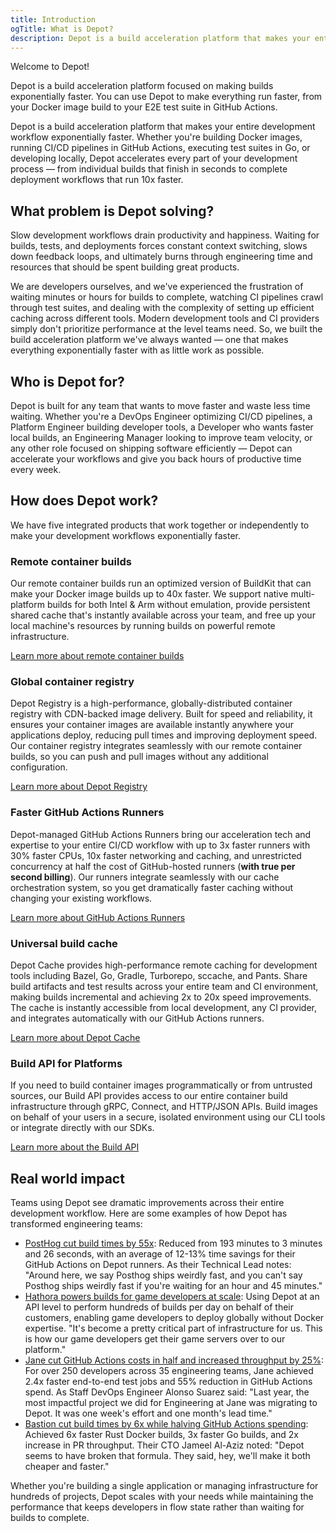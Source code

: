 ```yaml
---
title: Introduction
ogTitle: What is Depot?
description: Depot is a build acceleration platform that makes your entire workflow exponentially faster — from up to 40x faster Docker builds and 10x faster GitHub Actions Runners to accelerated remote caching for Bazel, Gradle, Turborepo, sccache, and more.
---
```


Welcome to Depot!

Depot is a build acceleration platform focused on making builds exponentially faster. You can use Depot to make everything run faster, from your Docker image build to your E2E test suite in GitHub Actions.

Depot is a build acceleration platform that makes your entire development workflow exponentially faster. Whether you're building Docker images, running CI/CD pipelines in GitHub Actions, executing test suites in Go, or developing locally, Depot accelerates every part of your development process — from individual builds that finish in seconds to complete deployment workflows that run 10x faster.

## What problem is Depot solving?

Slow development workflows drain productivity and happiness. Waiting for builds, tests, and deployments forces constant context switching, slows down feedback loops, and ultimately burns through engineering time and resources that should be spent building great products.

We are developers ourselves, and we've experienced the frustration of waiting minutes or hours for builds to complete, watching CI pipelines crawl through test suites, and dealing with the complexity of setting up efficient caching across different tools. Modern development tools and CI providers simply don't prioritize performance at the level teams need. So, we built the build acceleration platform we've always wanted — one that makes everything exponentially faster with as little work as possible.

## Who is Depot for?

Depot is built for any team that wants to move faster and waste less time waiting. Whether you're a DevOps Engineer optimizing CI/CD pipelines, a Platform Engineer building developer tools, a Developer who wants faster local builds, an Engineering Manager looking to improve team velocity, or any other role focused on shipping software efficiently — Depot can accelerate your workflows and give you back hours of productive time every week.

## How does Depot work?

We have five integrated products that work together or independently to make your development workflows exponentially faster.

### Remote container builds

Our remote container builds run an optimized version of BuildKit that can make your Docker image builds up to 40x faster. We support native multi-platform builds for both Intel & Arm without emulation, provide persistent shared cache that's instantly available across your team, and free up your local machine's resources by running builds on powerful remote infrastructure.

[Learn more about remote container builds](/docs/container-builds/overview)

### Global container registry

Depot Registry is a high-performance, globally-distributed container registry with CDN-backed image delivery. Built for speed and reliability, it ensures your container images are available instantly anywhere your applications deploy, reducing pull times and improving deployment speed. Our container registry integrates seamlessly with our remote container builds, so you can push and pull images without any additional configuration.

[Learn more about Depot Registry](/docs/registry/overview)

### Faster GitHub Actions Runners

Depot-managed GitHub Actions Runners bring our acceleration tech and expertise to your entire CI/CD workflow with up to 3x faster runners with 30% faster CPUs, 10x faster networking and caching, and unrestricted concurrency at half the cost of GitHub-hosted runners (**with true per second billing**). Our runners integrate seamlessly with our cache orchestration system, so you get dramatically faster caching without changing your existing workflows.

[Learn more about GitHub Actions Runners](/docs/github-actions/overview)

### Universal build cache

Depot Cache provides high-performance remote caching for development tools including Bazel, Go, Gradle, Turborepo, sccache, and Pants. Share build artifacts and test results across your entire team and CI environment, making builds incremental and achieving 2x to 20x speed improvements. The cache is instantly accessible from local development, any CI provider, and integrates automatically with our GitHub Actions runners.

[Learn more about Depot Cache](/docs/cache/overview)

### Build API for Platforms

If you need to build container images programmatically or from untrusted sources, our Build API provides access to our entire container build infrastructure through gRPC, Connect, and HTTP/JSON APIs. Build images on behalf of your users in a secure, isolated environment using our CLI tools or integrate directly with our SDKs.

[Learn more about the Build API](/docs/container-builds/reference/api-overview)

## Real world impact

Teams using Depot see dramatic improvements across their entire development workflow. Here are some examples of how Depot has transformed engineering teams:

- [PostHog cut build times by 55x](/customers/posthog): Reduced from 193 minutes to 3 minutes and 26 seconds, with an average of 12-13% time savings for their GitHub Actions on Depot runners. As their Technical Lead notes: "Around here, we say Posthog ships weirdly fast, and you can't say Posthog ships weirdly fast if you're waiting for an hour and 45 minutes."
- [Hathora powers builds for game developers at scale](/customers/hathora): Using Depot at an API level to perform hundreds of builds per day on behalf of their customers, enabling game developers to deploy globally without Docker expertise. "It's become a pretty critical part of infrastructure for us. This is how our game developers get their game servers over to our platform."
- [Jane cut GitHub Actions costs in half and increased throughput by 25%](/customers/jane-app): For over 250 developers across 35 engineering teams, Jane achieved 2.4x faster end-to-end test jobs and 55% reduction in GitHub Actions spend. As Staff DevOps Engineer Alonso Suarez said: "Last year, the most impactful project we did for Engineering at Jane was migrating to Depot. It was one week's effort and one month's lead time."
- [Bastion cut build times by 6x while halving GitHub Actions spending](/customers/bastion): Achieved 6x faster Rust Docker builds, 3x faster Go builds, and 2x increase in PR throughput. Their CTO Jameel Al-Aziz noted: "Depot seems to have broken that formula. They said, hey, we'll make it both cheaper and faster."

Whether you're building a single application or managing infrastructure for hundreds of projects, Depot scales with your needs while maintaining the performance that keeps developers in flow state rather than waiting for builds to complete.
